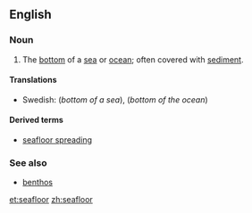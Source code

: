 ==English==

===Noun===
{{en-noun|head=[[sea]][[floor]]}}

# The [[bottom]] of a [[sea]] or [[ocean]]; often covered with [[sediment]].

====Translations====
{{trans-top|seafloor}}
* Swedish: {{t|sv|sjöbotten|c}} (''bottom of a sea''), {{t|sv|havsbotten|c}} (''bottom of the ocean'')
{{trans-mid}}
{{trans-bottom}}

====Derived terms====
* [[seafloor spreading]]

===See also===
* [[benthos]]

[[et:seafloor]]
[[zh:seafloor]]